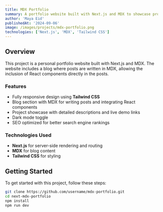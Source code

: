 ```yaml
---
title: MDX Portfolio
summary: A portfolio website built with Next.js and MDX to showcase projects and blog posts.
author: 'Maya Eid'
publishedAt: '2024-09-06'
image: /images/projects/mdx-portfolio.png
technologies: ['Next.js', 'MDX', 'Tailwind CSS']
---
```


## Overview

This project is a personal portfolio website built with Next.js and MDX. The website includes a blog where posts are written in MDX, allowing the inclusion of React components directly in the posts.

### Features

- Fully responsive design using **Tailwind CSS**
- Blog section with MDX for writing posts and integrating React components
- Project showcase with detailed descriptions and live demo links
- Dark mode toggle
- SEO optimized for better search engine rankings

### Technologies Used

- **Next.js** for server-side rendering and routing
- **MDX** for blog content
- **Tailwind CSS** for styling

## Getting Started

To get started with this project, follow these steps:

   ```bash
   git clone https://github.com/username/mdx-portfolio.git
   cd next-mdx-portfolio
   npm install
   npm run dev
   ```


